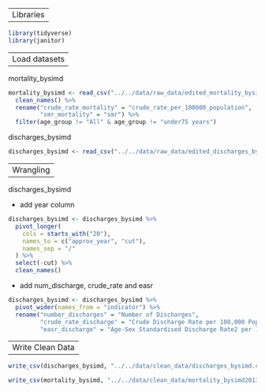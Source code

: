 ----
Libraries
----

```r
library(tidyverse)
library(janitor)
```

----
Load datasets
----

mortality_bysimd
```r
mortality_bysimd <- read_csv("../../data/raw_data/edited_mortality_bysimd2013-2017.csv") %>% 
  clean_names() %>% 
  rename("crude_rate_mortality" = "crude_rate_per_100000_population",
         "smr_mortality" = "smr") %>% 
  filter(age_group != "All" & age_group != "under75 years")
```

discharges_bysimd
```r
discharges_bysimd <- read_csv("../../data/raw_data/edited_discharges_bysimd.csv")
```

----
Wrangling
----

discharges_bysimd

 - add year column
```r
discharges_bysimd <- discharges_bysimd %>% 
  pivot_longer(
    cols = starts_with("20"),
    names_to = c("approx_year", "cut"),
    names_sep = "/"
  ) %>% 
  select(-cut) %>% 
  clean_names()
```

 - add num_discharge, crude_rate and easr
```r
discharges_bysimd <- discharges_bysimd %>% 
  pivot_wider(names_from = "indicator") %>% 
  rename("number_discharges" = "Number of Discharges",
         "crude_rate_discharge" = "Crude Discharge Rate per 100,000 Population",
         "easr_discharge" = "Age-Sex Standardised Discharge Rate2 per 100,000 Population")
```

----
Write Clean Data
----

```r
write_csv(discharges_bysimd, "../../data/clean_data/discharges_bysimd.csv")

write_csv(mortality_bysimd, "../../data/clean_data/mortality_bysimd2013-2017")
```

